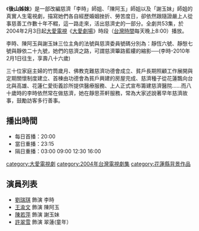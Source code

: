 {{電視節目信息框
| 名稱       = 後山姊妹 
| 圖片       = 
| 類型       = 大愛真實人生劇場
| 導演       = 
| 編劇       = 
| 演出       = 參見演員列表
| 製作人     = 
| 監製人     = 
| 片頭曲     = 
| 片尾曲     = 
| 國家       = {{ROC-TW}}
| 語言       = [[台語|台語]]
| 集數       = 53集
| 每集長     = 分鐘
| 製作單位   = 
| 電視台     = [[大愛電視台|大愛電視台]]
| 播出國家   = {{TWN}}
| 開始       = 2004年2月3日
| 結束       = 2004年3月31日
}}
《'''後山姊妹'''》是一部改編慈濟「李時」師姐、「陳阿玉」師姐以及「謝玉妹」師姐的真實人生電視劇，描寫她們各自經歷婚姻挫折、勞苦度日，卻依然跟隨證嚴上人從事慈善工作數十年不輟，這一路走來，活出慈濟史的一部分。全劇共53集，於2004年2月3日起[[大愛電視|大愛電視]]《[[大愛劇場|大愛劇場]]》時段（[[台灣時間|台灣時間]]每天晚上8:00）播放。



李時、陳阿玉與謝玉妹三位主角的法號與慈濟委員號碼分別為：靜恆六號、靜慇七號與靜依二十九號，她們的慈濟之路，可謂慈濟篳路藍縷的縮影──(李時-2010年2月1日往生，享壽八十六歲)

三十位家庭主婦的竹筒歲月、佛教克難慈濟功德會成立、貧戶長期照顧工作展開與定期關懷制度建立、首棟由功德會為貧戶興建的房屋完成、慈濟種子從花蓮飄向台北與高雄、花蓮仁愛街義診所提供醫療服務、上人正式宣布籌建慈濟醫院……而八十歲時的李時依然常在做慈濟，她在靜思茶軒服務，常為大家述說著早年慈濟故事，鼓勵訪客多行善事。

==播出時間==
*每日首播：20:00
*當日重播：23:15
*隔日重播：03:00 09:00 12:30 16:00

{{電視節目的變遷
|電視台=[[大愛電視台|大愛電視台]]
|播放檔次=八點檔（每天晚上8:00）節目
|節目名稱='''後山姊妹''' <br />2004年2月3日－2004年3月31日
|上一節目=[[富裕人生|富裕人生]] <br />2003年12月28日－2004年2月2日
|下一節目=[[心靈好手|心靈好手]] <br />2004年4月1日－2004年4月30日
}}
{{大愛劇場}}
[[category:大愛電視劇|category:大愛電視劇]]
[[category:2004年台灣電視劇集|category:2004年台灣電視劇集]]
[[category:花蓮縣背景作品|category:花蓮縣背景作品]]

==演員列表==
*[[劉瑞琪|劉瑞琪]] 飾演 李時
*[[王渝文|王渝文]] 飾演 陳阿玉
*[[陳若萍|陳若萍]] 飾演 謝玉妹
*[[許瀞蔆|許翠雪]] 飾演 翠蓮(童年）